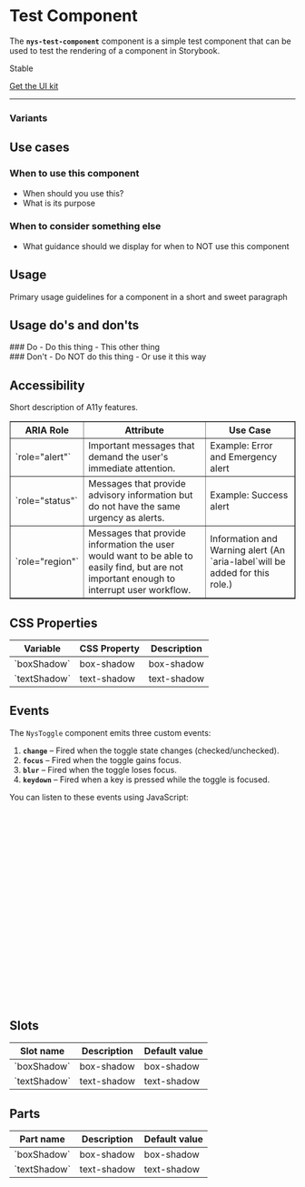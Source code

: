 
<Meta of={NysTestComponentStories} title="Components/TestComponent/Documentation" />

# Test **Component**

The **`nys-test-component`** component is a simple test component that can be used to test the rendering of a component in Storybook.

<p class="pill stable">Stable</p>

<p class="pill uikit"><a href="#">Get the UI kit</a></p>

***

<Canvas of={NysTestComponentStories.Default} />

<Controls />

### Variants

<Canvas of={NysTestComponentStories.CustomName} />

## Use cases

### When to use this component
  - When should you use this?
  - What is its purpose

### When to consider something else
  - What guidance should we display for when to NOT use this component

## Usage 

Primary usage guidelines for a component in a short and sweet paragraph

## Usage do's and don'ts

<div class="usagedos do">
### Do
- Do this thing
- This other thing
</div>

<div class="usagedos dont">
### Don't
  - Do NOT do this thing
  - Or use it this way
</div>

## Accessibility

Short description of A11y features. 

<table border="1">
  <thead>
    <tr>
      <th><strong>ARIA Role</strong></th>
      <th><strong>Attribute</strong></th>
      <th><strong>Use Case</strong></th>
    </tr>
  </thead>
  <tbody>
    <tr>
      <td>`role="alert"`</td>
      <td>Important messages that demand the user's immediate attention.</td>
      <td>Example: Error and Emergency alert</td>
    </tr>
    <tr>
      <td>`role="status"`</td>
      <td>Messages that provide advisory information but do not have the same urgency as alerts.</td>
      <td>Example: Success alert</td>
    </tr>
    <tr>
      <td>`role="region"`</td>
      <td>Messages that provide information the user would want to be able to easily find, but are not important enough to interrupt user workflow.</td>
      <td>Information and Warning alert (An `aria-label`will be added for this role.)</td>
    </tr>
  </tbody>
</table>

## CSS Properties
<table>
    <thead>
    <tr>
        <th>Variable</th>
        <th>CSS Property</th>
        <th>Description</th>
    </tr>
    </thead>
    <tbody>
    <tr>
        <td>`boxShadow`</td>
        <td>box-shadow</td>
        <td>box-shadow</td>
    </tr>
    <tr>
        <td>`textShadow`</td>
        <td>text-shadow</td>
        <td>text-shadow</td>
    </tr>
    </tbody>
</table>

## Events
The `NysToggle` component emits three custom events:

1. **`change`** – Fired when the toggle state changes (checked/unchecked).
2. **`focus`** – Fired when the toggle gains focus.
3. **`blur`** – Fired when the toggle loses focus.
4. **`keydown`** – Fired when a key is pressed while the toggle is focused.

You can listen to these events using JavaScript:

```js

  // Select the toggle component
  const toggle = document.querySelector('nys-toggle');

  // Listen for the 'change' event
  toggle.addEventListener('change', (event) => {
    console.log('Checkbox changed:', event.target.checked);
  });

  // Listen for the 'focus' event
  toggle.addEventListener('focus', () => {
    console.log('Checkbox is focused');
  });

  // Listen for the 'blur' event
  toggle.addEventListener('blur', () => {
    console.log('Checkbox lost focus');
  });

  // Listen for the 'keydown' event
  toggle.addEventListener('keydown', (event) => {
    console.log('Key pressed:', event.key);
  });
```

## Slots
<table>
    <thead>
    <tr>
        <th>Slot name</th>
        <th>Description</th>
        <th>Default value</th>
    </tr>
    </thead>
    <tbody>
    <tr>
        <td>`boxShadow`</td>
        <td>box-shadow</td>
        <td>box-shadow</td>
    </tr>
    <tr>
        <td>`textShadow`</td>
        <td>text-shadow</td>
        <td>text-shadow</td>
    </tr>
    </tbody>
</table>

## Parts
<table>
    <thead>
    <tr>
        <th>Part name</th>
        <th>Description</th>
        <th>Default value</th>
    </tr>
    </thead>
    <tbody>
    <tr>
        <td>`boxShadow`</td>
        <td>box-shadow</td>
        <td>box-shadow</td>
    </tr>
    <tr>
        <td>`textShadow`</td>
        <td>text-shadow</td>
        <td>text-shadow</td>
    </tr>
    </tbody>
</table>
